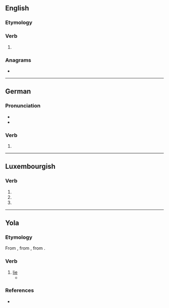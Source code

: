 {{also|-liest}}
==English==

===Etymology===
{{suffix|en|lie|est}}

===Verb===
{{head|en|verb form}}

# {{en-archaic second-person singular of|lie}}

===Anagrams===
* {{anagrams|en|a=eilst|IELTS|Leist|Steil|e-list|islet|istle|lites|slite|stile|teils|tiles}}

----

==German==

===Pronunciation===
* {{audio|de|De-liest.ogg|Audio}}
* {{homophones|de|ließt}}

===Verb===
{{head|de|verb form}}

# {{verb form of|de|lesen||2//3|s|pres}}

----

==Luxembourgish==

===Verb===
{{head|lb|verb form}}

# {{inflection of|lb|liesen||3|s|pres|indc}}
# {{inflection of|lb|liesen||2|p|pres|indc}}
# {{inflection of|lb|liesen||2|p|impr}}

----
==Yola==

===Etymology===
From {{inh|yol|enm|lien}}, from {{inh|yol|ang|lēogan}}, from {{inh|yol|gmw-pro|*leugan}}.

===Verb===
{{head|yol|verb form}}

# [[lie]] {{gl|tell a falsehood}}
#* {{quote-book|yol|year=1927|chapter=ZONG OF TWI MAARKEET MOANS|line=12|title=THE ANCIENT DIALECT OF THE BARONIES OF FORTH AND BARGY, COUNTY WEXFORD|passage="Swingale," co the umost, "thou '''liest''' well a rent,|translation="Swindle," said the other, "you '''know''' quite well,}}

===References===
* {{R:Browne 1927|page=129}}